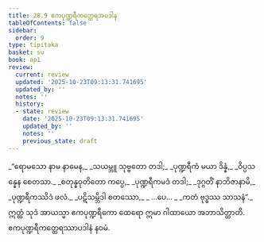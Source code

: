 ```yaml
---
title: 28.9 ဧကပုဏ္ဍရီကတ္ထေရအပဒါန
tableOfContents: false
sidebar:
  order: 9
type: tipitaka
basket: su
book: ap1
review:
  current: review
  updated: '2025-10-23T09:13:31.741695'
  updated_by: ''
  notes: ''
  history:
  - state: review
    date: '2025-10-23T09:13:31.741695'
    updated_by: ''
    notes: ''
    previous_state: draft
---
```



<ReviewStatus review={frontmatter.review} showDetails={true} />

<HypothesisAnnotation frontmatter={frontmatter} />

<DynamicBreadcrumb />

<Division number="35" book="ap1" e="ch" v="20" p="268">

<Paragraph number="3273" type="verses" book="ap1">
_“ရောမသော နာမ နာမေန,_  
_သယမ္ဘူ သုဗ္ဗတော တဒါ;_  
_ပုဏ္ဍရီကံ မယာ ဒိန္နံ,_  
_ဝိပ္ပသန္နေန စေတသာ._  

</Paragraph>

</Division>
<Division number="36" book="ap1" e="ch" v="20" p="268">

<Paragraph number="3274" type="verses" book="ap1">
_စတုန္နဝုတိတော ကပ္ပေ,_  
_ပုဏ္ဍရီကမဒံ တဒါ;_  
_ဒုဂ္ဂတိံ နာဘိဇာနာမိ,_  
_ပုဏ္ဍရီကဿိဒံ ဖလံ._  

</Paragraph>

</Division>
<Division number="37" book="ap1" e="ch" v="20" p="269">

<Paragraph number="3275" type="verses" book="ap1">
_ပဋိသမ္ဘိဒါ စတဿော,_  
_ …ပေ… _  
_ကတံ ဗုဒ္ဓဿ သာသနံ”._  

</Paragraph>

<Paragraph number="3276" book="ap1">
ဣတ္ထံ သုဒံ အာယသ္မာ ဧကပုဏ္ဍရီကော ထေရော ဣမာ ဂါထာယော အဘာသိတ္ထာတိ.

</Paragraph>
</Division>

<Paragraph number="3277" type="center" book="ap1">
ဧကပုဏ္ဍရီကတ္ထေရဿာပဒါနံ နဝမံ.
</Paragraph>